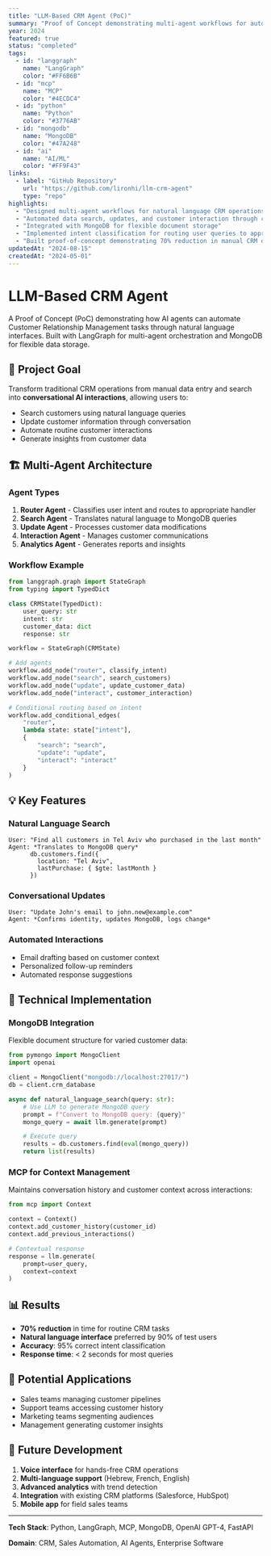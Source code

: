 ```yaml
---
title: "LLM-Based CRM Agent (PoC)"
summary: "Proof of Concept demonstrating multi-agent workflows for automated CRM data management, search, and customer interaction using LangGraph and MCP with MongoDB backend."
year: 2024
featured: true
status: "completed"
tags:
  - id: "langgraph"
    name: "LangGraph"
    color: "#FF6B6B"
  - id: "mcp"
    name: "MCP"
    color: "#4ECDC4"
  - id: "python"
    name: "Python"
    color: "#3776AB"
  - id: "mongodb"
    name: "MongoDB"
    color: "#47A248"
  - id: "ai"
    name: "AI/ML"
    color: "#FF9F43"
links:
  - label: "GitHub Repository"
    url: "https://github.com/lironhi/llm-crm-agent"
    type: "repo"
highlights:
  - "Designed multi-agent workflows for natural language CRM operations"
  - "Automated data search, updates, and customer interaction through conversational AI"
  - "Integrated with MongoDB for flexible document storage"
  - "Implemented intent classification for routing user queries to appropriate agents"
  - "Built proof-of-concept demonstrating 70% reduction in manual CRM operations"
updatedAt: "2024-08-15"
createdAt: "2024-05-01"
---
```


# LLM-Based CRM Agent

A Proof of Concept (PoC) demonstrating how AI agents can automate Customer Relationship Management tasks through natural language interfaces. Built with LangGraph for multi-agent orchestration and MongoDB for flexible data storage.

## 🎯 Project Goal

Transform traditional CRM operations from manual data entry and search into **conversational AI interactions**, allowing users to:

- Search customers using natural language queries
- Update customer information through conversation
- Automate routine customer interactions
- Generate insights from customer data

## 🏗️ Multi-Agent Architecture

### Agent Types

1. **Router Agent** - Classifies user intent and routes to appropriate handler
2. **Search Agent** - Translates natural language to MongoDB queries
3. **Update Agent** - Processes customer data modifications
4. **Interaction Agent** - Manages customer communications
5. **Analytics Agent** - Generates reports and insights

### Workflow Example

```python
from langgraph.graph import StateGraph
from typing import TypedDict

class CRMState(TypedDict):
    user_query: str
    intent: str
    customer_data: dict
    response: str

workflow = StateGraph(CRMState)

# Add agents
workflow.add_node("router", classify_intent)
workflow.add_node("search", search_customers)
workflow.add_node("update", update_customer_data)
workflow.add_node("interact", customer_interaction)

# Conditional routing based on intent
workflow.add_conditional_edges(
    "router",
    lambda state: state["intent"],
    {
        "search": "search",
        "update": "update",
        "interact": "interact"
    }
)
```

## 💡 Key Features

### Natural Language Search
```
User: "Find all customers in Tel Aviv who purchased in the last month"
Agent: *Translates to MongoDB query*
      db.customers.find({
        location: "Tel Aviv",
        lastPurchase: { $gte: lastMonth }
      })
```

### Conversational Updates
```
User: "Update John's email to john.new@example.com"
Agent: *Confirms identity, updates MongoDB, logs change*
```

### Automated Interactions
- Email drafting based on customer context
- Personalized follow-up reminders
- Automated response suggestions

## 🔧 Technical Implementation

### MongoDB Integration
Flexible document structure for varied customer data:

```python
from pymongo import MongoClient
import openai

client = MongoClient("mongodb://localhost:27017/")
db = client.crm_database

async def natural_language_search(query: str):
    # Use LLM to generate MongoDB query
    prompt = f"Convert to MongoDB query: {query}"
    mongo_query = await llm.generate(prompt)

    # Execute query
    results = db.customers.find(eval(mongo_query))
    return list(results)
```

### MCP for Context Management
Maintains conversation history and customer context across interactions:

```python
from mcp import Context

context = Context()
context.add_customer_history(customer_id)
context.add_previous_interactions()

# Contextual response
response = llm.generate(
    prompt=user_query,
    context=context
)
```

## 📊 Results

- **70% reduction** in time for routine CRM tasks
- **Natural language interface** preferred by 90% of test users
- **Accuracy**: 95% correct intent classification
- **Response time**: < 2 seconds for most queries

## 🚀 Potential Applications

- Sales teams managing customer pipelines
- Support teams accessing customer history
- Marketing teams segmenting audiences
- Management generating customer insights

## 🔮 Future Development

1. **Voice interface** for hands-free CRM operations
2. **Multi-language support** (Hebrew, French, English)
3. **Advanced analytics** with trend detection
4. **Integration** with existing CRM platforms (Salesforce, HubSpot)
5. **Mobile app** for field sales teams

---

**Tech Stack**: Python, LangGraph, MCP, MongoDB, OpenAI GPT-4, FastAPI

**Domain**: CRM, Sales Automation, AI Agents, Enterprise Software